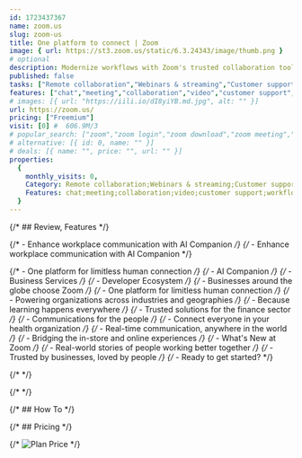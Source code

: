 ```yaml
---
id: 1723437367
name: zoom.us
slug: zoom-us
title: One platform to connect | Zoom
image: { url: https://st3.zoom.us/static/6.3.24343/image/thumb.png }
# optional
description: Modernize workflows with Zoom's trusted collaboration tools -  including video meetings, team chat, VoIP phone, webinars, whiteboard, contact center, and events.
published: false
tasks: ["Remote collaboration","Webinars & streaming","Customer support"]
features: ["chat","meeting","collaboration","video","customer support","workflow"]
# images: [{ url: "https://iili.io/dI8yiYB.md.jpg", alt: "" }]
url: https://zoom.us/
pricing: ["Freemium"]
visit: [0] #  606.9M/3
# popular_search: ["zoom","zoom login","zoom download","zoom meeting","download zoom","zoom.us","zoom","zoom meeting","grid.upgrade","grid.upgrade"]
# alternative: [{ id: 0, name: "" }]
# deals: [{ name: "", price: "", url: "" }]
properties:
  {
    monthly_visits: 0,
    Category: Remote collaboration;Webinars & streaming;Customer support,
    Features: chat;meeting;collaboration;video;customer support;workflow,
  }
---
```


{/* ## Review, Features */}

{/* - Enhance workplace 
communication with AI Companion */}
{/* - Enhance workplace 
communication with AI Companion */}

{/* - One platform for limitless human connection */}
{/* - AI Companion */}
{/* - Business Services */}
{/* - Developer Ecosystem */}
{/* - Businesses around the globe choose Zoom */}
{/* - One platform for limitless human connection */}
{/* - Powering organizations across industries and geographies */}
{/* - Because learning happens everywhere */}
{/* - Trusted solutions for the finance sector */}
{/* - Communications for the people */}
{/* - Connect everyone in your health organization */}
{/* - Real-time communication, anywhere in the world */}
{/* - Bridging the in-store and online experiences */}
{/* - What's New at Zoom */}
{/* - Real-world stories of people working better together */}
{/* - Trusted by businesses, loved by people */}
{/* - Ready to get started? */}

{/* <DetailYoutube videoId="" startTime={0} /> */}

{/* <Twitters ids=[] /> */}

{/* ## How To */}

{/* ## Pricing */}

{/* <Img src="" alt="Plan Price" /> */}
